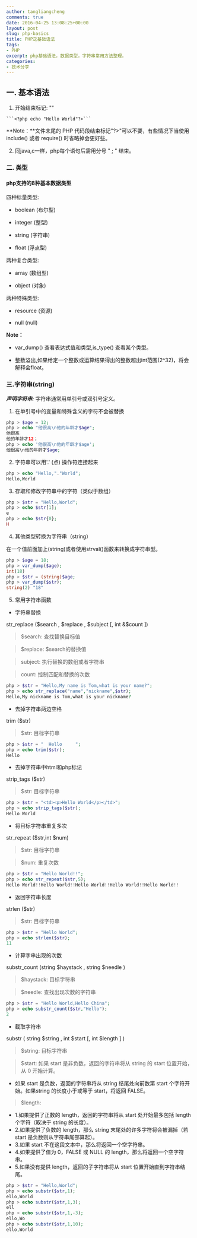 ```yaml
---
author: tangliangcheng
comments: true
date: 2016-04-25 13:08:25+00:00
layout: post
slug: php-basics
title: PHP之基础语法
tags:
- PHP
excerpt: php基础语法，数据类型，字符串常用方法整理。
categories:
- 技术分享
---
```


## 一. 基本语法

  1. 开始结束标记: "<?php ?>"

    ```<?php echo "Hello World"?>```

**Note：**文件末尾的 PHP 代码段结束标记"?>"可以不要，有些情况下当使用 include() 或者 require() 时省略掉会更好些。

  2. 同java,c一样，php每个语句后需用分号 " ; " 结束。

### 二. 类型

#### php支持的8种基本数据类型

四种标量类型:

  * boolean (布尔型)

    
  * integer (整型)

    
  * string (字符串)

    
  * float (浮点型)


两种复合类型:

  * array (数组型)

    
  * object (对象)


两种特殊类型:

  * resource (资源)

    
  * null (null)

**Note：**

  * var_dump() 查看表达式值和类型,is_type() 查看某个类型。

  * 整数溢出,如果给定一个整数或运算结果得出的整数超出int范围(2^32)，将会解释会float。


### 三.字符串(string)

**_声明字符串:_** 字符串通常用单引号或双引号定义。


  1. 在单引号中的变量和特殊含义的字符不会被替换

```php
php > $age = 12;
php > echo "他很高\n他的年龄才$age";
他很高
他的年龄才12；
php > echo '他很高\n他的年龄才$age';
他很高\n他的年龄才$age;
```

  2. 字符串可以用'.' (点) 操作符连接起来

```php
php > echo "Hello,"."World";
Hello,World
```

  3. 存取和修改字符串中的字符（类似于数组）

```php
php > $str = "Hello,World";
php > echo $str[1];
e
php > echo $str{0};
H
```
 
  4. 其他类型转换为字符串（string）

在一个值前面加上(string)或者使用strval()函数来转换成字符串型。

```php
php > $age = 18;
php > var_dump($age);
int(18)
php > $str = (string)$age;
php > var_dump($str);
string(2) "18"
```
 
  5. 常用字符串函数

  * 字符串替换

str_replace ($search , $replace , $subject [, int &$count ])

> $search: 查找替换目标值

> $replace: $search的替换值

> subject: 执行替换的数组或者字符串

> count: 控制匹配和替换的次数

```php
php > $str = "Hello,My name is Tom,what is your name?";
php > echo str_replace("name","nickname",$str);
Hello,My nickname is Tom,what is your nickname?
```
 
  * 去掉字符串两边空格

trim ($str)

> $str: 目标字符串

```php
php > $str = "  Hello     ";
php > echo trim($str);
Hello
```

  * 去掉字符串中html和php标记

strip_tags ($str)

> $str: 目标字符串

```php
php > $str = "<td><p>Hello World</p></td>";
php > echo strip_tags($str);
Hello World
```

  * 将目标字符串重复多次

str_repeat ($str,int $num)

> $str: 目标字符串

> $num: 重复次数

```php
php > $str = "Hello World!!";
php > echo str_repeat($str,5);
Hello World!!Hello World!!Hello World!!Hello World!!Hello World!!
```

  * 返回字符串长度

strlen ($str)

> $str: 目标字符串

```php
php > $str = "Hello World";
php > echo strlen($str);
11
```

  * 计算字串出现的次数

substr_count (string $haystack , string $needle )

> $haystack: 目标字符串

> $needle: 查找出现次数的字符串

```php
php > $str = "Hello World,Hello China";
php > echo substr_count($str,"Hello");
2
```
 
  * 截取字符串

substr ( string $string , int $start [, int $length ] )

> $string: 目标字符串

> $start: 如果 start 是非负数，返回的字符串将从 string 的 start 位置开始，从 0 开始计算。
- 如果 start 是负数，返回的字符串将从 string 结尾处向前数第 start 个字符开始。如果string 的长度小于或等于 start，将返回 FALSE。

> $length: 
- 1.如果提供了正数的 length，返回的字符串将从 start 处开始最多包括 length 个字符（取决于 string 的长度）。
- 2.如果提供了负数的 length，那么 string 末尾处的许多字符将会被漏掉（若 start 是负数则从字符串尾部算起）。
- 3.如果 start 不在这段文本中，那么将返回一个空字符串。
- 4.如果提供了值为 0，FALSE 或 NULL 的 length，那么将返回一个空字符串。
- 5.如果没有提供 length，返回的子字符串将从 start 位置开始直到字符串结尾。

```php
php > $str = "Hello,World";
php > echo substr($str,1);
ello,World
php > echo substr($str,1,3);
ell
php > echo substr($str,1,-3);
ello,Wo
php > echo substr($str,1,10);
ello,World
```


